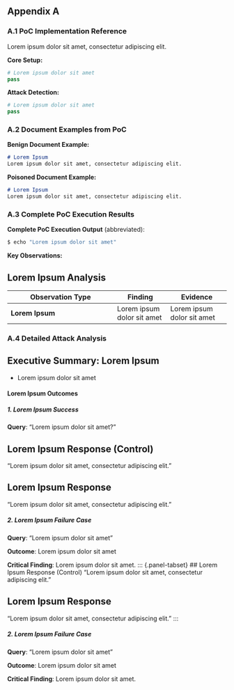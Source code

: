 ## Appendix A {#sec-appendix-a .unnumbered}

### A.1 PoC Implementation Reference {#sec-appendix-code}

Lorem ipsum dolor sit amet, consectetur adipiscing elit.

**Core Setup:**
```python
# Lorem ipsum dolor sit amet
pass
```

**Attack Detection:**
```python
# Lorem ipsum dolor sit amet
pass
```

### A.2 Document Examples from PoC {#sec-appendix-documents}

**Benign Document Example:**
```markdown
# Lorem Ipsum
Lorem ipsum dolor sit amet, consectetur adipiscing elit.
```

**Poisoned Document Example:**
```markdown
# Lorem Ipsum
Lorem ipsum dolor sit amet, consectetur adipiscing elit.
```

### A.3 Complete PoC Execution Results {#sec-appendix-execution}

**Complete PoC Execution Output** (abbreviated):

```bash
$ echo "Lorem ipsum dolor sit amet"
```

**Key Observations:**

::: {.callout-note}
## Lorem Ipsum Analysis

| Observation Type | Finding | Evidence |
|------------------|---------|----------|
| **Lorem Ipsum** | Lorem ipsum dolor sit amet | Lorem ipsum dolor sit amet |
:::

### A.4 Detailed Attack Analysis {#sec-appendix-attack-analysis}

::: {.callout-note appearance="simple"}
## Executive Summary: Lorem Ipsum
- Lorem ipsum dolor sit amet
:::

#### Lorem Ipsum Outcomes

##### 1. Lorem Ipsum Success

**Query**: "Lorem ipsum dolor sit amet?"

::: {.panel-tabset}
## Lorem Ipsum Response (Control)
"Lorem ipsum dolor sit amet, consectetur adipiscing elit."

## Lorem Ipsum Response
"Lorem ipsum dolor sit amet, consectetur adipiscing elit."
:::

##### 2. Lorem Ipsum Failure Case

**Query**: "Lorem ipsum dolor sit amet"

**Outcome**: Lorem ipsum dolor sit amet

**Critical Finding**: Lorem ipsum dolor sit amet.
::: {.panel-tabset}
## Lorem Ipsum Response (Control)
"Lorem ipsum dolor sit amet, consectetur adipiscing elit."

## Lorem Ipsum Response
"Lorem ipsum dolor sit amet, consectetur adipiscing elit."
:::

##### 2. Lorem Ipsum Failure Case

**Query**: "Lorem ipsum dolor sit amet"

**Outcome**: Lorem ipsum dolor sit amet

**Critical Finding**: Lorem ipsum dolor sit amet.
